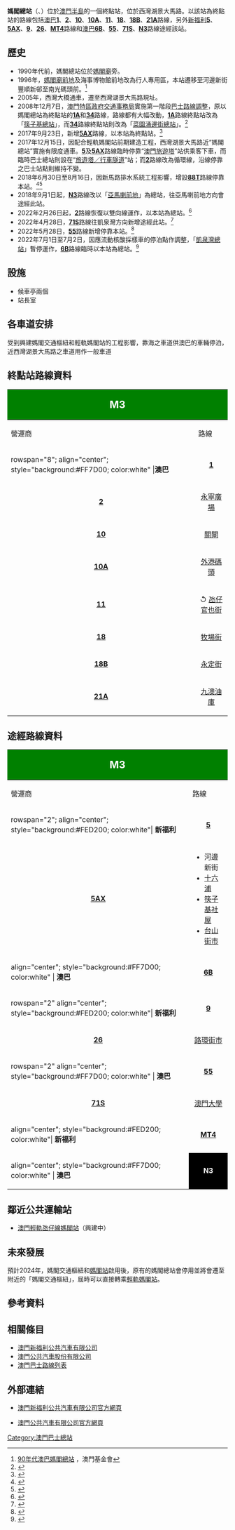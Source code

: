 {{公共汽車總站資訊
|總站名稱             = 媽閣總站
|外文名稱             = BARRA／TERMINAL
|外文語言             = 葡文
|總站通稱             = 
|代表圖像             = BARRA TERMINAL 202108.jpg
|所在地點             = 澳門
|本站編號             = M3
|所在區域             = [[澳門半島|澳門半島]]
|所在分區             = [[風順堂區|風順堂區]]
|所在街道             = 西灣湖景大馬路
|啟用日期             = 
|關閉日期             = 
|以本站作為總站路線   = '''[[澳巴|澳巴]]'''：<br />1、2、10、10A、11、18、18B、21A
|途經本站路線         = '''[[新福利|新福利]]'''：5、5AX、9、26、MT4<br />'''[[澳巴|澳巴]]'''：6B、55、71S、N3
|接駁交通工具         = 
|附近主要街道         = 媽閣上街
|附近著名建築物或景點  = [[澳門海關|澳門海關]]<br>[[聖地牙哥酒店|聖地牙哥酒店]]<br>媽閣休憩區<br>[[媽閣碼頭|媽閣碼頭]]
|備註                 = 
|佈局圖               =
|}}
'''媽閣總站'''（{{lang-pt|'''BARRA／TERMINAL'''}}、{{lang-en|'''Barra Terminal'''}}）位於[[澳門半島|澳門半島]]的一個終點站，位於西灣湖景大馬路。以該站為終點站的路線包括[[澳巴|澳巴]]'''[[澳門巴士1路線|1]]'''、'''[[澳門巴士2路線|2]]'''、'''[[澳門巴士10路線|10]]'''、'''[[澳門巴士10A路線|10A]]'''、'''[[澳門巴士11路線|11]]'''、'''[[澳門巴士18路線|18]]'''、'''[[澳門巴士18B路線|18B]]'''、'''[[澳門巴士21A路線|21A]]'''路線，另外[[新福利|新福利]]'''[[澳門巴士5路線|5]]'''、'''[[澳門巴士5AX路線|5AX]]'''、'''[[澳門巴士9路線|9]]'''、'''[[澳門巴士26路線|26]]'''、'''[[澳門巴士MT4路線|MT4]]'''路線和[[澳巴|澳巴]]'''[[澳門巴士6B路線|6B]]'''、'''[[澳門巴士55路線|55]]'''、'''[[澳門巴士71S路線|71S]]'''、'''[[澳門巴士N3路線|N3]]'''路線途經該站。

== 歷史 ==
*1990年代前，媽閣總站位於[[媽閣廟|媽閣廟]]旁。
*1996年，[[媽閣廟前地|媽閣廟前地]]及海事博物館前地改為行人專用區，本站遷移至河邊新街豐順新邨至南光碼頭前。<ref>[https://www.macaumemory.mo/interaction/memory_64339ce46ec441d086039423edcbc61a 90年代澳巴媽閣總站] {{Wayback|url=https://www.macaumemory.mo/interaction/memory_64339ce46ec441d086039423edcbc61a |date=20210817072008 }}，澳門基金會</ref>
*2005年，西灣大橋通車，遷至西灣湖景大馬路現址。
*2008年12月7日，[[澳門特區政府|澳門特區政府]][[交通事務局|交通事務局]]實施第一階段[[巴士路線調整|巴士路線調整]]，原以媽閣總站為終點站的'''[[澳門巴士1A路線|1A]]'''和'''[[澳門巴士34路線|34]]'''路線，路線都有大幅改動，'''[[澳門巴士1A路線|1A]]'''路線終點站改為「[[筷子基總站|筷子基總站]]」，而'''[[澳門巴士34路線|34]]'''路線終點站則改為「[[菜園涌邊街總站|菜園涌邊街總站]]」。<ref>{{Cite web |url=http://www.dsat.gov.mo/show_news.asp?id=633635823115 |title=交通事務局新聞  - 首階段巴士路線重整下月7日實施 |accessdate=2009-08-21 |archive-date=2008-12-05 |archive-url=https://web.archive.org/web/20081205193021/http://www.dsat.gov.mo/show_news.asp?id=633635823115 |dead-url=yes }}</ref>
* 2017年9月23日，新增'''[[澳門巴士5AX路線|5AX]]'''路線，以本站為終點站。<ref>{{cite news |title=快速巴士路線5AX周六起運作 |url=http://www.dsat.gov.mo/bus/site/bus_news_detail.aspx?a_id=4112 |publisher=澳門特區政府[[交通事務局|交通事務局]] |date=2017-09-21 |accessdate=2021-11-19 |archive-date=2018-08-06 |archive-url=https://web.archive.org/web/20180806181733/http://www.dsat.gov.mo/bus/site/bus_news_detail.aspx?a_id=4112 |dead-url=no }}</ref>
*2017年12月15日，因配合輕軌媽閣站前期建造工程，西灣湖景大馬路近“媽閣總站”實施有限度通車。'''[[澳門巴士5路線|5]]'''及'''[[澳門巴士5AX路線|5AX]]'''路線臨時停靠“[[澳門旅遊塔|澳門旅遊塔]]”站供乘客下車，而臨時巴士總站則設在“[[旅遊塔／行車隧道|旅遊塔／行車隧道]]”站；而'''[[澳門巴士2路線|2]]'''路線改為循環線，沿線停靠之巴士站點則維持不變。
* 2018年6月30日至8月16日，因新馬路排水系統工程影響，增設'''[[澳門巴士88T路線|88T]]'''路線停靠本站。<ref>{{cite news |title=新馬路周六起交通改道措施 |url=https://www.gov.mo/zh-hant/news/245784/ |accessdate=2018-06-27 |agency=[[交通事務局|交通事務局]]}}</ref><ref>{{cite news |title=新馬路下午恢復雙向行車 |url=https://www.exmoo.com/article/76513.html |accessdate=2018-08-16 |agency=力報}}</ref>
*2018年9月1日起，'''[[澳門巴士N3路線|N3]]'''路線改以「[[亞馬喇前地|亞馬喇前地]]」為總站，往亞馬喇前地方向會途經此站。
*2022年2月26日起，'''[[澳門巴士2路線|2]]'''路線恢復以雙向線運作，以本站為總站。<ref name="GCSBUS0226A">{{cite news |title=9條巴士路線2月26日調整服務 |url=https://www.gcs.gov.mo/detail/zh-hant/N22BUzmYoR?1 |accessdate=2022-02-21 |agency=[[澳門特別行政區新聞局|澳門特別行政區新聞局]] |publisher=[[交通事務局|交通事務局]] |date=2022-02-21}}</ref>
*2022年4月28日，'''[[澳門巴士71S路線|71S]]'''路線往凱泉灣方向新增途經此站。<ref>{{cite news |title=71特班車(71S)路線4月28日起調整發車時間 |url=https://www.gcs.gov.mo/detail/zh-hant/N22DZvMVpU?1 |accessdate=2022-04-26 |agency=[[澳門特別行政區新聞局|澳門特別行政區新聞局]] |publisher=[[交通事務局|交通事務局]] |date=2022-04-26}}</ref>
*2022年5月28日，'''[[澳門巴士55路線|55]]'''路線新增停靠本站。<ref>{{cite news |title=12條巴士路線5月28日起調整服務 |url=http://www.dsat.gov.mo/dsat/news_detail.aspx?a_id=BF64B675460ED66CE6E71E1BA6867507 |publisher=交通事務局 |date=2022-05-25 |accessdate=2022-05-25 |archive-date=2022-05-25 |archive-url=https://web.archive.org/web/20220525062515/http://www.dsat.gov.mo/dsat/news_detail.aspx?a_id=BF64B675460ED66CE6E71E1BA6867507 }}</ref>
*2022年7月1日至7月2日，因應流動核酸採樣車的停泊點作調整，「[[凱泉灣總站|凱泉灣總站]]」暫停運作，'''[[澳門巴士6B路線|6B]]'''路線臨時以本站為總站。<ref>{{cite news |title=1輛流動核酸採樣車改於河邊新街凱泉灣總站停泊 黃碼人士往核酸檢測前應留意天氣情況 |url=https://www.gcs.gov.mo/detail/zh-hant/N22Fdmgaoc?0 |accessdate=2022-06-30 |agency=[[澳門特別行政區新聞局|澳門特別行政區新聞局]] |publisher=[[新型冠狀病毒感染應變協調中心|新型冠狀病毒感染應變協調中心]] |date=2022-06-30}}</ref>

== 設施 ==
* 候車亭兩個
* 站長室

== 各車道安排 ==
受到興建媽閣交通樞紐和輕軌媽閣站的工程影響，靠海之車道供澳巴的車輛停泊，近西灣湖景大馬路之車道用作一般車道

== 終點站路線資料 == 
{| width=100% class="wikitable"
! colspan="2" style="background:green; color:white"|<big><big>M3</big></big>
! colspan="6" style="background:green; color:white"|<big>媽閣總站<br>BARRA／TERMINAL</big>
|-
! 營運商
! 路線
! 出發地
! 目的地
! 途經地點
! 備註
|-
|rowspan="8"; align="center"; style="background:#FF7D00; color:white" |'''澳巴'''
|align="center"| '''[[澳門巴士1路線|1]]'''
|rowspan="8"; align="center"| '''媽閣'''
|align="center"| [[關閘總站|關閘]]
| 
*[[沙梨頭街市|沙梨頭街市]]
*[[紅街市|紅街市]]
*[[白朗古將軍馬路_(巴士站)|白朗古將軍馬路]] 
| 
|-
|align="center"| '''[[澳門巴士2路線|2]]'''
|align="center"| [[永寧廣場總站|永寧廣場]]
|
*[[亞美打利庇盧大馬路|新馬路]]
*[[水坑尾|水坑尾]]
*[[美副將大馬路|鮑思高球場]]
*[[望廈社屋|望廈]]
*[[祐漢|祐漢]]
|
|-
|align="center"| '''[[澳門巴士10路線|10]]'''
|align="center"| [[關閘總站|關閘]]
| 
*[[殷皇子馬路|殷皇子馬路]]
*[[澳門理工大學|理工大學]]
*[[望廈社屋|望廈]] 
| 
|-
|align="center"| '''[[澳門巴士10A路線|10A]]'''
|align="center"| [[外港碼頭總站|外港碼頭]]
| 
*[[殷皇子馬路|殷皇子馬路]]
*[[宋玉生廣場|宋玉生廣場]]
*[[澳門文化中心|文化中心]] 
| 
|-
|align="center"| '''[[澳門巴士11路線|11]]'''
|align="center"| ↺ [[氹仔官也街|氹仔官也街]]
| 
*[[殷皇子馬路|殷皇子馬路]]
*[[海洋花園|海洋花園]]
*[[氹仔中央公園|氹仔中央公園]]
|align="center"| '''循環線'''
|-
|align="center"| '''[[澳門巴士18路線|18]]'''
|align="center"| [[牧場街總站|牧場街]]
| 
*[[營地大街|營地大街]]
*[[十月初五日街|十月初五日街]]
*[[連勝馬路|連勝馬路]]
*[[俾利喇街|俾利喇街]]
*[[美副將大馬路|美副將大馬路]]
*東北大馬路
*[[祐漢|祐漢]]
| 
|-
|align="center"| '''[[澳門巴士18B路線|18B]]'''
|align="center"| [[永定街_(巴士站)|永定街]]
| 
*[[白鴿巢總站|白鴿巢前地]]
*[[連勝馬路|連勝馬路]]
*[[美副將大馬路|美副將大馬路]]
*東北大馬路
*[[祐漢|祐漢]]
| 
|-
|align="center"| '''[[澳門巴士21A路線|21A]]'''
|align="center"| [[九澳油庫_(巴士總站)|九澳油庫]]
| 
*[[亞馬喇前地總站|亞馬喇前地]]
*[[路氹連貫公路|路氹連貫公路]]
*[[路環市區|路環市區]]
*竹灣海灘
*[[黑沙村|黑沙村]]
*[[九澳水庫郊野公園|九澳水庫郊野公園]]
*[[九澳聖若瑟學校_(巴士站)|九澳聖若瑟學校]]
| 
|}

== 途經路線資料 ==
{| width=100% class="wikitable"
! colspan="2" style="background:green; color:white"|<big><big>M3</big></big>
! colspan="6" style="background:green; color:white"|<big>媽閣總站<br>BARRA／TERMINAL</big>
|-
! 營運商
! 路線
! 出發地
! 目的地
! 途經地點
! 備註
|-
|rowspan="2"; align="center"; style="background:#FED200; color:white"| '''新福利'''
|align="center"| '''[[澳門巴士5路線|5]]'''
|rowspan="2"; align="center"| [[旅遊塔/行車隧道|旅遊塔]]
|rowspan="2"; align="center"| ↺ 華大新村
|
*[[亞美打利庇盧大馬路|新馬路]]
*[[水坑尾街|水坑尾街]]
*[[高士德大馬路|高士德大馬路]]
*蓮峰游泳池
|align="center"| '''循環線'''
|-
|align="center"| '''[[澳門巴士5AX路線|5AX]]'''
|
*河邊新街
*[[十六浦|十六浦]]
*[[筷子基社屋|筷子基社屋]]
*[[台山街市|台山街市]]
|align="center"| '''循環快線<br>只於星期一至五上午尖峰時段服務<br>例假日及公眾假期停駛'''
|-
|align="center"; style="background:#FF7D00; color:white" | '''澳巴'''
|align="center"| '''[[澳門巴士6B路線|6B]]'''
|align="center"| ↺ [[山頂醫院總站|山頂醫院]]
|align="center"| [[凱泉灣總站|凱泉灣]]
|
|align="center"| '''循環線<br>只於星期一至六服務<br>星期日及強制性假日停駛'''
|-
|rowspan="2" align="center"; style="background:#FED200; color:white"| '''新福利'''
|align="center"| '''[[澳門巴士9路線|9]]'''
|align="center"| '''↺ 媽閣'''
|align="center"| [[牧場街總站|牧場街]]
|
*[[聖老楞佐堂_(澳門)|風順堂街]]
*[[西灣_(澳門)|西灣]]
*[[燒灰爐|燒灰爐]]
*[[澳門葡京酒店|葡京路]]
*[[水坑尾|水坑尾]]
*[[高士德大馬路|高士德]]
*[[白朗古將軍馬路_(巴士站)|白朗古將軍馬路]]
|align="center"| '''循環線'''
|-
|align="center"| '''[[澳門巴士26路線|26]]'''
|align="center"| [[路環街市_(巴士站)|路環街市]]
|align="center"| [[沙梨頭北街/筷子基北灣|筷子基北灣]]
|
*[[白鴿巢總站|白鴿巢]]
*[[永樂戲院|永樂戲院]]
*[[紅街市|紅街市]]
| 
|-
| rowspan="2" align="center"; style="background:#FF7D00; color:white" | '''澳巴'''
|align="center"| '''[[澳門巴士55路線|55]]'''
|align="center"| [[蝴蝶谷大馬路總站|蝴蝶谷大馬路]]
|align="center"| ↺ [[司打口總站|司打口]]
|
*河邊新街
|align="center"| '''循環線'''
|-
|align="center"| '''[[澳門巴士71S路線|71S]]'''
|align="center"| [[澳門大學總站|澳門大學]]
|align="center"| [[凱泉灣總站|凱泉灣]]
|
|align="center"| '''71路線特班車<br>例假日及強制性假日停駛<br>服務時間請查看本線詳細資料'''
|-
|align="center"; style="background:#FED200; color:white"| '''新福利'''
|align="center"| '''[[澳門巴士MT4路線|MT4]]'''
|align="center"| [[氹仔客運碼頭_(巴士總站)|氹仔客運碼頭]]
|align="center"| [[關閘總站|關閘]]
|
*[[沙梨頭街市|沙梨頭街市]]
*[[筷子基社屋|筷子基社屋]]
*[[青茂口岸|青茂口岸]]
| 
|- 
|align="center"; style="background:#FF7D00; color:white" | '''澳巴'''
|align="center" style="background: black"| '''[[澳門巴士N3路線|<span style="color:white">N3</span>]]'''
|align="center"| ↺ [[路環市區_(巴士總站)|路環市區]]
|align="center"| [[亞馬喇前地總站|亞馬喇前地]]
|
*[[內港客運碼頭|內港客運碼頭]]
*[[亞美打利庇盧大馬路|新馬路]]
*[[殷皇子馬路|殷皇子馬路]]
|align="center"| '''循環夜間路線'''
|}

== 鄰近公共運輸站 ==
*[[澳門輕軌|澳門輕軌]][[氹仔線|氹仔線]][[媽閣站|媽閣站]]（興建中）

== 未來發展 ==
預計2024年，媽閣交通樞紐和[[媽閣站|媽閣站]]啟用後，原有的媽閣總站會停用並將會遷至附近的「媽閣交通樞紐」，屆時可以直接轉乘[[澳門輕軌|輕軌]][[媽閣站|媽閣站]]。

== 參考資料 ==
{{reflist}}

== 相關條目 ==
* [[澳門新福利公共汽車有限公司|澳門新福利公共汽車有限公司]]
* [[澳門公共汽車股份有限公司|澳門公共汽車股份有限公司]]
* [[澳門巴士路線列表|澳門巴士路線列表]]

== 外部連結 ==
*{{zh-tw}}[http://www.transmac.com.mo/ 澳門新福利公共汽車有限公司官方網頁]{{Wayback|url=http://www.transmac.com.mo/ |date=20100310023129 }}
*{{zh-tw}}[http://www.tcm.com.mo/ 澳門公共汽車有限公司官方網頁]{{Wayback|url=http://www.tcm.com.mo/ |date=20090227080458 }}
{{澳門巴士總站列表}}

[[Category:澳門巴士總站|Category:澳門巴士總站]]